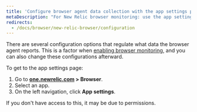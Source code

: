 ```yaml
---
title: 'Configure browser agent data collection with the app settings page'
metaDescription: "For New Relic browser monitoring: use the app settings page to configure the agent type and deployment method."
redirects:
  - /docs/browser/new-relic-browser/configuration
---
```


There are several configuration options that regulate what data the browser agent reports. This is a factor when [enabling browser monitoring](/docs/browser/browser-monitoring/installation/install-browser-monitoring-agent), and you can also change these configurations afterward.

To get to the app settings page:

1. Go to **[one.newrelic.com](https://one.newrelic.com) > Browser**.
2. Select an app.
3. On the left navigation, click **App settings**.

If you don't have access to this, it may be due to permissions.
